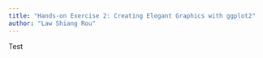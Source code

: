 ```yaml
---
title: "Hands-on Exercise 2: Creating Elegant Graphics with ggplot2"
author: "Law Shiang Rou"
---
```


Test
